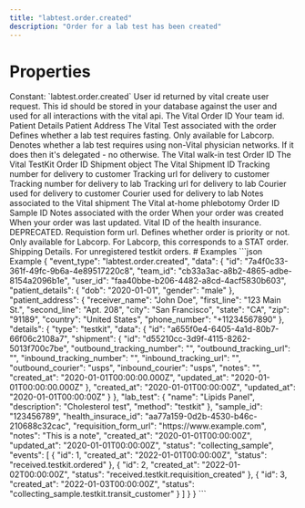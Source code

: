 ```yaml
---
title: "labtest.order.created"
description: "Order for a lab test has been created"
---
```

# Properties
<ResponseField name="event_type" type="const string" required="true">
Constant: `labtest.order.created`
</ResponseField>
<ResponseField name="data" type="ClientFacingOrder" required="true">
<Expandable title="ClientFacingOrder" defaultOpen="true">
<ResponseField name="user_id" type="string" required="true">
User id returned by vital create user request. This id should be stored in your database against the user and used for all interactions with the vital api.
</ResponseField>
<ResponseField name="id" type="string" required="true">
The Vital Order ID
</ResponseField>
<ResponseField name="team_id" type="string" required="true">
Your team id.
</ResponseField>
<ResponseField name="patient_details" type="ClientFacingPatientDetailsCompatible | null">
Patient Details
<Expandable title="ClientFacingPatientDetailsCompatible" defaultOpen="true">
<ResponseField name="first_name" type="string | null">
</ResponseField>
<ResponseField name="last_name" type="string | null">
</ResponseField>
<ResponseField name="dob" type="string" required="true">
</ResponseField>
<ResponseField name="gender" type="string" required="true">
</ResponseField>
<ResponseField name="phone_number" type="string | null">
</ResponseField>
<ResponseField name="email" type="string | null">
</ResponseField>
</Expandable>
</ResponseField>
<ResponseField name="patient_address" type="PatientAddressCompatible | null">
Patient Address
<Expandable title="PatientAddressCompatible" defaultOpen="true">
<ResponseField name="receiver_name" type="string | null">
</ResponseField>
<ResponseField name="street" type="string" required="true">
</ResponseField>
<ResponseField name="street_number" type="string | null">
</ResponseField>
<ResponseField name="city" type="string" required="true">
</ResponseField>
<ResponseField name="state" type="string" required="true">
</ResponseField>
<ResponseField name="zip" type="string" required="true">
</ResponseField>
<ResponseField name="country" type="string" required="true">
</ResponseField>
<ResponseField name="phone_number" type="string | null">
</ResponseField>
</Expandable>
</ResponseField>
<ResponseField name="lab_test" type="ClientFacingLabTest" required="true">
The Vital Test associated with the order
<Expandable title="ClientFacingLabTest" defaultOpen="true">
<ResponseField name="id" type="string" required="true">
</ResponseField>
<ResponseField name="slug" type="string" required="true">
</ResponseField>
<ResponseField name="name" type="string" required="true">
</ResponseField>
<ResponseField name="sample_type" type="LabTestSampleType" required="true">
<Expandable title="LabTestSampleType" defaultOpen="true">
</Expandable>
</ResponseField>
<ResponseField name="method" type="LabTestCollectionMethod" required="true">
<Expandable title="LabTestCollectionMethod" defaultOpen="true">
</Expandable>
</ResponseField>
<ResponseField name="price" type="number" required="true">
</ResponseField>
<ResponseField name="is_active" type="boolean" required="true">
</ResponseField>
<ResponseField name="fasting" type="boolean | null">
Defines whether a lab test requires fasting. Only available for Labcorp.
</ResponseField>
<ResponseField name="lab" type="ClientFacingLab | null">
<Expandable title="ClientFacingLab" defaultOpen="true">
<ResponseField name="id" type="integer" required="true">
</ResponseField>
<ResponseField name="slug" type="string" required="true">
</ResponseField>
<ResponseField name="name" type="string" required="true">
</ResponseField>
<ResponseField name="first_line_address" type="string" required="true">
</ResponseField>
<ResponseField name="city" type="string" required="true">
</ResponseField>
<ResponseField name="zipcode" type="string" required="true">
</ResponseField>
<ResponseField name="collection_methods" type="LabTestCollectionMethod[]" required="true">
<Expandable title="Item Schema: LabTestCollectionMethod" defaultOpen="true">
</Expandable>
</ResponseField>
<ResponseField name="sample_types" type="LabTestSampleType[]" required="true">
<Expandable title="Item Schema: LabTestSampleType" defaultOpen="true">
</Expandable>
</ResponseField>
</Expandable>
</ResponseField>
<ResponseField name="markers" type="ClientFacingMarker[] | null">
<Expandable title="Item Schema: ClientFacingMarker" defaultOpen="true">
<ResponseField name="id" type="integer" required="true">
</ResponseField>
<ResponseField name="name" type="string" required="true">
</ResponseField>
<ResponseField name="slug" type="string" required="true">
</ResponseField>
<ResponseField name="description" type="string | null">
</ResponseField>
<ResponseField name="lab_id" type="integer | null">
</ResponseField>
<ResponseField name="provider_id" type="string | null">
</ResponseField>
<ResponseField name="type" type="MarkerType | null">
<Expandable title="MarkerType" defaultOpen="true">
</Expandable>
</ResponseField>
<ResponseField name="unit" type="string | null">
</ResponseField>
<ResponseField name="price" type="string | null">
</ResponseField>
</Expandable>
</ResponseField>
<ResponseField name="is_delegated" type="boolean | null">
Denotes whether a lab test requires using non-Vital physician networks. If it does then it&#x27;s delegated - no otherwise.
</ResponseField>
</Expandable>
</ResponseField>
<ResponseField name="details" type="anyOf" required="true">
<Expandable title="ClientFacingWalkInOrderDetails">
<ResponseField name="type" type="string" required="true">
</ResponseField>
<ResponseField name="data" type="ClientFacingWalkInTestOrder | null">
<Expandable title="ClientFacingWalkInTestOrder" defaultOpen="true">
<ResponseField name="id" type="string" required="true">
The Vital walk-in test Order ID
</ResponseField>
<ResponseField name="created_at" type="string" required="true">
</ResponseField>
<ResponseField name="updated_at" type="string" required="true">
</ResponseField>
</Expandable>
</ResponseField>
</Expandable>
<Expandable title="ClientFacingTestKitOrderDetails">
<ResponseField name="type" type="string" required="true">
</ResponseField>
<ResponseField name="data" type="ClientFacingTestkitOrder | null">
<Expandable title="ClientFacingTestkitOrder" defaultOpen="true">
<ResponseField name="id" type="string" required="true">
The Vital TestKit Order ID
</ResponseField>
<ResponseField name="shipment" type="ClientFacingShipment | null">
Shipment object
<Expandable title="ClientFacingShipment" defaultOpen="true">
<ResponseField name="id" type="string" required="true">
The Vital Shipment ID
</ResponseField>
<ResponseField name="outbound_tracking_number" type="string | null">
Tracking number for delivery to customer
</ResponseField>
<ResponseField name="outbound_tracking_url" type="string | null">
Tracking url for delivery to customer
</ResponseField>
<ResponseField name="inbound_tracking_number" type="string | null">
Tracking number for delivery to lab
</ResponseField>
<ResponseField name="inbound_tracking_url" type="string | null">
Tracking url for delivery to lab
</ResponseField>
<ResponseField name="outbound_courier" type="string | null">
Courier used for delivery to customer
</ResponseField>
<ResponseField name="inbound_courier" type="string | null">
Courier used for delivery to lab
</ResponseField>
<ResponseField name="notes" type="string | null">
Notes associated to the Vital shipment
</ResponseField>
</Expandable>
</ResponseField>
<ResponseField name="created_at" type="string" required="true">
</ResponseField>
<ResponseField name="updated_at" type="string" required="true">
</ResponseField>
</Expandable>
</ResponseField>
</Expandable>
<Expandable title="ClientFacingAtHomePhlebotomyOrderDetails">
<ResponseField name="type" type="string" required="true">
</ResponseField>
<ResponseField name="data" type="ClientFacingAtHomePhlebotomyOrder | null">
<Expandable title="ClientFacingAtHomePhlebotomyOrder" defaultOpen="true">
<ResponseField name="id" type="string" required="true">
The Vital at-home phlebotomy Order ID
</ResponseField>
<ResponseField name="appointment_id" type="string | null">
</ResponseField>
<ResponseField name="created_at" type="string" required="true">
</ResponseField>
<ResponseField name="updated_at" type="string" required="true">
</ResponseField>
</Expandable>
</ResponseField>
</Expandable>
</ResponseField>
<ResponseField name="sample_id" type="string | null">
Sample ID
</ResponseField>
<ResponseField name="notes" type="string | null">
Notes associated with the order
</ResponseField>
<ResponseField name="created_at" type="string" required="true">
When your order was created
</ResponseField>
<ResponseField name="updated_at" type="string" required="true">
When your order was last updated.
</ResponseField>
<ResponseField name="events" type="ClientFacingOrderEvent[]" required="true">
<Expandable title="Item Schema: ClientFacingOrderEvent" defaultOpen="true">
<ResponseField name="id" type="integer" required="true">
</ResponseField>
<ResponseField name="created_at" type="string" required="true">
</ResponseField>
<ResponseField name="status" type="OrderStatus" required="true">
<Expandable title="OrderStatus" defaultOpen="true">
</Expandable>
</ResponseField>
</Expandable>
</ResponseField>
<ResponseField name="status" type="OrderTopLevelStatus | null">
<Expandable title="OrderTopLevelStatus" defaultOpen="true">
</Expandable>
</ResponseField>
<ResponseField name="physician" type="PhysicianClientFacing | null">
<Expandable title="PhysicianClientFacing" defaultOpen="true">
<ResponseField name="first_name" type="string" required="true">
</ResponseField>
<ResponseField name="last_name" type="string" required="true">
</ResponseField>
<ResponseField name="npi" type="string" required="true">
</ResponseField>
</Expandable>
</ResponseField>
<ResponseField name="health_insurance_id" type="string | null">
Vital ID of the health insurance.
</ResponseField>
<ResponseField name="requisition_form_url" type="string | null">
DEPRECATED. Requistion form url.
</ResponseField>
<ResponseField name="priority" type="boolean | null">
Defines whether order is priority or not. Only available for Labcorp. For Labcorp, this corresponds to a STAT order.
</ResponseField>
<ResponseField name="shipping_details" type="ShippingAddress | null">
Shipping Details. For unregistered testkit orders.
<Expandable title="ShippingAddress" defaultOpen="true">
<ResponseField name="receiver_name" type="string" required="true">
</ResponseField>
<ResponseField name="first_line" type="string" required="true">
</ResponseField>
<ResponseField name="second_line" type="string | null">
</ResponseField>
<ResponseField name="city" type="string" required="true">
</ResponseField>
<ResponseField name="state" type="string" required="true">
</ResponseField>
<ResponseField name="zip" type="string" required="true">
</ResponseField>
<ResponseField name="country" type="string" required="true">
</ResponseField>
<ResponseField name="phone_number" type="string" required="true">
</ResponseField>
</Expandable>
</ResponseField>
</Expandable>
</ResponseField>
# Examples
<CodeGroup>
```json Example
{
  "event_type": "labtest.order.created",
  "data": {
    "id": "7a4f0c33-361f-49fc-9b6a-4e89517220c8",
    "team_id": "cb33a3ac-a8b2-4865-adbe-8154a2096b1e",
    "user_id": "faa40bbe-b206-4482-a8cd-4acf5830b603",
    "patient_details": {
      "dob": "2020-01-01",
      "gender": "male"
    },
    "patient_address": {
      "receiver_name": "John Doe",
      "first_line": "123 Main St.",
      "second_line": "Apt. 208",
      "city": "San Francisco",
      "state": "CA",
      "zip": "91189",
      "country": "United States",
      "phone_number": "+11234567890"
    },
    "details": {
      "type": "testkit",
      "data": {
        "id": "a655f0e4-6405-4a1d-80b7-66f06c2108a7",
        "shipment": {
          "id": "d55210cc-3d9f-4115-8262-5013f700c7be",
          "outbound_tracking_number": "<outbound_tracking_number>",
          "outbound_tracking_url": "<outbound_tracking_url>",
          "inbound_tracking_number": "<inbound_tracking_number>",
          "inbound_tracking_url": "<inbound_tracking_url>",
          "outbound_courier": "usps",
          "inbound_courier": "usps",
          "notes": "<notes>",
          "created_at": "2020-01-01T00:00:00.000Z",
          "updated_at": "2020-01-01T00:00:00.000Z"
        },
        "created_at": "2020-01-01T00:00:00Z",
        "updated_at": "2020-01-01T00:00:00Z"
      }
    },
    "lab_test": {
      "name": "Lipids Panel",
      "description": "Cholesterol test",
      "method": "testkit"
    },
    "sample_id": "123456789",
    "health_insurace_id": "aa77a159-0d2b-4530-b46c-210688c32cac",
    "requisition_form_url": "https://www.example.com",
    "notes": "This is a note",
    "created_at": "2020-01-01T00:00:00Z",
    "updated_at": "2020-01-01T00:00:00Z",
    "status": "collecting_sample",
    "events": [
      {
        "id": 1,
        "created_at": "2022-01-01T00:00:00Z",
        "status": "received.testkit.ordered"
      },
      {
        "id": 2,
        "created_at": "2022-01-02T00:00:00Z",
        "status": "received.testkit.requisition_created"
      },
      {
        "id": 3,
        "created_at": "2022-01-03T00:00:00Z",
        "status": "collecting_sample.testkit.transit_customer"
      }
    ]
  }
}
```
</CodeGroup>
